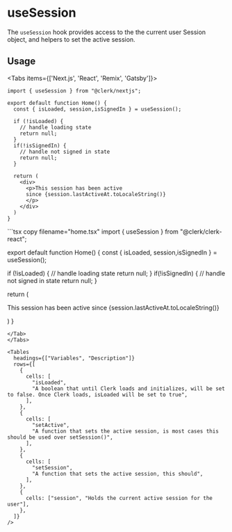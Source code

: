 
# useSession

The `useSession` hook provides access to the the current user Session object, and helpers to set the active session.

## Usage

<Tabs items={['Next.js', 'React', 'Remix', 'Gatsby']}>
<Tab>
```tsx copy filename="pages/index.tsx"
import { useSession } from "@clerk/nextjs";

export default function Home() {
  const { isLoaded, session,isSignedIn } = useSession();
  
  if (!isLoaded) {
    // handle loading state
    return null;
  }
  if(!isSignedIn) {
    // handle not signed in state
    return null;
  }
  
  return (
    <div> 
      <p>This session has been active 
      since {session.lastActiveAt.toLocaleString()}
      </p>
    </div>
  )
}
```
</Tab>
<Tab>
```tsx copy filename="home.tsx"
import { useSession } from "@clerk/clerk-react";

export default function Home() {
  const { isLoaded, session,isSignedIn } = useSession();
  
  if (!isLoaded) {
    // handle loading state
    return null;
  }
  if(!isSignedIn) {
    // handle not signed in state
    return null;
  }
  
  return (
    <div> 
      <p>This session has been active 
      since {session.lastActiveAt.toLocaleString()}
      </p>
    </div>
  )
}
```
</Tab>
</Tabs>

<Tables
  headings={["Variables", "Description"]}
  rows={[
    {
      cells: [
        "isLoaded",
        "A boolean that until Clerk loads and initializes, will be set to false. Once Clerk loads, isLoaded will be set to true",
      ],
    },
    {
      cells: [
        "setActive",
        "A function that sets the active session, is most cases this should be used over setSession()",
      ],
    },
    {
      cells: [
        "setSession",
        "A function that sets the active session, this should",
      ],
    },
    {
      cells: ["session", "Holds the current active session for the user"],
    },
  ]}
/>

